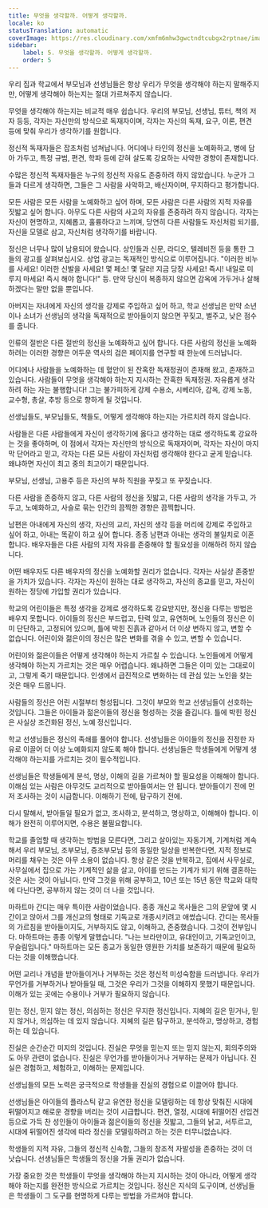 ```yaml
---
title: 무엇을 생각할까. 어떻게 생각할까.
locale: ko
statusTranslation: automatic
coverImage: https://res.cloudinary.com/xmfm6mhw3gwctndtcubgx2rptnae/image/upload/v1740337243/small_cover_educacion_fundamental_a051170f1c.webp
sidebar:
    label: 5. 무엇을 생각할까. 어떻게 생각할까.
    order: 5
---
```

우리 집과 학교에서 부모님과 선생님들은 항상 우리가 무엇을 생각해야 하는지 말해주지만, 어떻게 생각해야 하는지는 절대 가르쳐주지 않습니다.

무엇을 생각해야 하는지는 비교적 매우 쉽습니다. 우리의 부모님, 선생님, 튜터, 책의 저자 등등, 각자는 자신만의 방식으로 독재자이며, 각자는 자신의 독재, 요구, 이론, 편견 등에 맞춰 우리가 생각하기를 원합니다.

정신적 독재자들은 잡초처럼 넘쳐납니다. 어디에나 타인의 정신을 노예화하고, 병에 담아 가두고, 특정 규범, 편견, 학파 등에 갇혀 살도록 강요하는 사악한 경향이 존재합니다.

수많은 정신적 독재자들은 누구의 정신적 자유도 존중하려 하지 않았습니다. 누군가 그들과 다르게 생각하면, 그들은 그 사람을 사악하고, 배신자이며, 무지하다고 평가합니다.

모든 사람은 모든 사람을 노예화하고 싶어 하며, 모든 사람은 다른 사람의 지적 자유를 짓밟고 싶어 합니다. 아무도 다른 사람의 사고의 자유를 존중하려 하지 않습니다. 각자는 자신이 현명하고, 지혜롭고, 훌륭하다고 느끼며, 당연히 다른 사람들도 자신처럼 되기를, 자신을 모델로 삼고, 자신처럼 생각하기를 바랍니다.

정신은 너무나 많이 남용되어 왔습니다. 상인들과 신문, 라디오, 텔레비전 등을 통한 그들의 광고를 살펴보십시오. 상업 광고는 독재적인 방식으로 이루어집니다. "이러한 비누를 사세요! 이러한 신발을 사세요! 몇 페소! 몇 달러! 지금 당장 사세요! 즉시! 내일로 미루지 마세요! 즉시 해야 합니다!" 등. 만약 당신이 복종하지 않으면 감옥에 가두거나 살해하겠다는 말만 없을 뿐입니다.

아버지는 자녀에게 자신의 생각을 강제로 주입하고 싶어 하고, 학교 선생님은 만약 소년이나 소녀가 선생님의 생각을 독재적으로 받아들이지 않으면 꾸짖고, 벌주고, 낮은 점수를 줍니다.

인류의 절반은 다른 절반의 정신을 노예화하고 싶어 합니다. 다른 사람의 정신을 노예화하려는 이러한 경향은 어두운 역사의 검은 페이지를 연구할 때 한눈에 드러납니다.

어디에나 사람들을 노예화하는 데 혈안이 된 잔혹한 독재정권이 존재해 왔고, 존재하고 있습니다. 사람들이 무엇을 생각해야 하는지 지시하는 잔혹한 독재정권. 자유롭게 생각하려 하는 자는 불행합니다! 그는 불가피하게 강제 수용소, 시베리아, 감옥, 강제 노동, 교수형, 총살, 추방 등으로 향하게 될 것입니다.

선생님들도, 부모님들도, 책들도, 어떻게 생각해야 하는지는 가르치려 하지 않습니다.

사람들은 다른 사람들에게 자신이 생각하기에 옳다고 생각하는 대로 생각하도록 강요하는 것을 좋아하며, 이 점에서 각자는 자신만의 방식으로 독재자이며, 각자는 자신이 마지막 단어라고 믿고, 각자는 다른 모든 사람이 자신처럼 생각해야 한다고 굳게 믿습니다. 왜냐하면 자신이 최고 중의 최고이기 때문입니다.

부모님, 선생님, 고용주 등은 자신의 부하 직원을 꾸짖고 또 꾸짖습니다.

다른 사람을 존중하지 않고, 다른 사람의 정신을 짓밟고, 다른 사람의 생각을 가두고, 가두고, 노예화하고, 사슬로 묶는 인간의 끔찍한 경향은 끔찍합니다.

남편은 아내에게 자신의 생각, 자신의 교리, 자신의 생각 등을 머리에 강제로 주입하고 싶어 하고, 아내는 똑같이 하고 싶어 합니다. 종종 남편과 아내는 생각의 불일치로 이혼합니다. 배우자들은 다른 사람의 지적 자유를 존중해야 할 필요성을 이해하려 하지 않습니다.

어떤 배우자도 다른 배우자의 정신을 노예화할 권리가 없습니다. 각자는 사실상 존중받을 가치가 있습니다. 각자는 자신이 원하는 대로 생각하고, 자신의 종교를 믿고, 자신이 원하는 정당에 가입할 권리가 있습니다.

학교의 어린이들은 특정 생각을 강제로 생각하도록 강요받지만, 정신을 다루는 방법은 배우지 못합니다. 아이들의 정신은 부드럽고, 탄력 있고, 유연하며, 노인들의 정신은 이미 단단하고, 고정되어 있으며, 틀에 박힌 진흙과 같아서 더 이상 변하지 않고, 변할 수 없습니다. 어린이와 젊은이의 정신은 많은 변화를 겪을 수 있고, 변할 수 있습니다.

어린이와 젊은이들은 어떻게 생각해야 하는지 가르칠 수 있습니다. 노인들에게 어떻게 생각해야 하는지 가르치는 것은 매우 어렵습니다. 왜냐하면 그들은 이미 있는 그대로이고, 그렇게 죽기 때문입니다. 인생에서 급진적으로 변화하는 데 관심 있는 노인을 찾는 것은 매우 드뭅니다.

사람들의 정신은 어린 시절부터 형성됩니다. 그것이 부모와 학교 선생님들이 선호하는 것입니다. 그들은 아이들과 젊은이들의 정신을 형성하는 것을 즐깁니다. 틀에 박힌 정신은 사실상 조건화된 정신, 노예 정신입니다.

학교 선생님들은 정신의 족쇄를 풀어야 합니다. 선생님들은 아이들의 정신을 진정한 자유로 이끌어 더 이상 노예화되지 않도록 해야 합니다. 선생님들은 학생들에게 어떻게 생각해야 하는지를 가르치는 것이 필수적입니다.

선생님들은 학생들에게 분석, 명상, 이해의 길을 가르쳐야 할 필요성을 이해해야 합니다. 이해심 있는 사람은 아무것도 교리적으로 받아들여서는 안 됩니다. 받아들이기 전에 먼저 조사하는 것이 시급합니다. 이해하기 전에, 탐구하기 전에.

다시 말해서, 받아들일 필요가 없고, 조사하고, 분석하고, 명상하고, 이해해야 합니다. 이해가 완전히 이루어지면, 수용은 불필요합니다.

학교를 졸업할 때 생각하는 방법을 모른다면, 그리고 살아있는 자동기계, 기계처럼 계속해서 우리 부모님, 조부모님, 증조부모님 등의 동일한 일상을 반복한다면, 지적 정보로 머리를 채우는 것은 아무 소용이 없습니다. 항상 같은 것을 반복하고, 집에서 사무실로, 사무실에서 집으로 가는 기계적인 삶을 살고, 아이를 만드는 기계가 되기 위해 결혼하는 것은 사는 것이 아닙니다. 만약 그것을 위해 공부하고, 10년 또는 15년 동안 학교와 대학에 다닌다면, 공부하지 않는 것이 더 나을 것입니다.

마하트마 간디는 매우 특이한 사람이었습니다. 종종 개신교 목사들은 그의 문앞에 몇 시간이고 앉아서 그를 개신교의 형태로 기독교로 개종시키려고 애썼습니다. 간디는 목사들의 가르침을 받아들이지도, 거부하지도 않고, 이해하고, 존중했습니다. 그것이 전부입니다. 마하트마는 종종 이렇게 말했습니다. "나는 브라만이고, 유대인이고, 기독교인이고, 무슬림입니다." 마하트마는 모든 종교가 동일한 영원한 가치를 보존하기 때문에 필요하다는 것을 이해했습니다.

어떤 교리나 개념을 받아들이거나 거부하는 것은 정신적 미성숙함을 드러냅니다. 우리가 무언가를 거부하거나 받아들일 때, 그것은 우리가 그것을 이해하지 못했기 때문입니다. 이해가 있는 곳에는 수용이나 거부가 필요하지 않습니다.

믿는 정신, 믿지 않는 정신, 의심하는 정신은 무지한 정신입니다. 지혜의 길은 믿거나, 믿지 않거나, 의심하는 데 있지 않습니다. 지혜의 길은 탐구하고, 분석하고, 명상하고, 경험하는 데 있습니다.

진실은 순간순간 미지의 것입니다. 진실은 무엇을 믿는지 또는 믿지 않는지, 회의주의와도 아무 관련이 없습니다. 진실은 무언가를 받아들이거나 거부하는 문제가 아닙니다. 진실은 경험하고, 체험하고, 이해하는 문제입니다.

선생님들의 모든 노력은 궁극적으로 학생들을 진실의 경험으로 이끌어야 합니다.

선생님들은 아이들의 플라스틱 같고 유연한 정신을 모델링하는 데 항상 맞춰진 시대에 뒤떨어지고 해로운 경향을 버리는 것이 시급합니다. 편견, 열정, 시대에 뒤떨어진 선입견 등으로 가득 찬 성인들이 아이들과 젊은이들의 정신을 짓밟고, 그들의 낡고, 서투르고, 시대에 뒤떨어진 생각에 따라 정신을 모델링하려고 하는 것은 터무니없습니다.

학생들의 지적 자유, 그들의 정신적 신속함, 그들의 창조적 자발성을 존중하는 것이 더 낫습니다. 선생님들은 학생들의 정신을 가둘 권리가 없습니다.

가장 중요한 것은 학생들이 무엇을 생각해야 하는지 지시하는 것이 아니라, 어떻게 생각해야 하는지를 완전한 방식으로 가르치는 것입니다. 정신은 지식의 도구이며, 선생님들은 학생들이 그 도구를 현명하게 다루는 방법을 가르쳐야 합니다.

